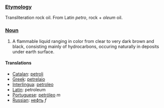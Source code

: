===[[Etymology]]===
Transliteration rock oil. From Latin ''petro'', rock + ''oleum'' oil.
===[[Noun]]===
#A flammable liquid ranging in color from clear to very dark brown and black, consisting mainly of hydrocarbons, occuring naturally in deposits under earth surface.
====Translations====
*[[Catalan]]: [[petroli]]
*[[Greek]]: [[petrelaio]]
*[[Interlingua]]: [[petroleo]]
*[[Latin]]: petroleum
*[[Portuguese]]: [[petróleo]] ''m''
*[[Russian]]: [[нефть]] ''f''